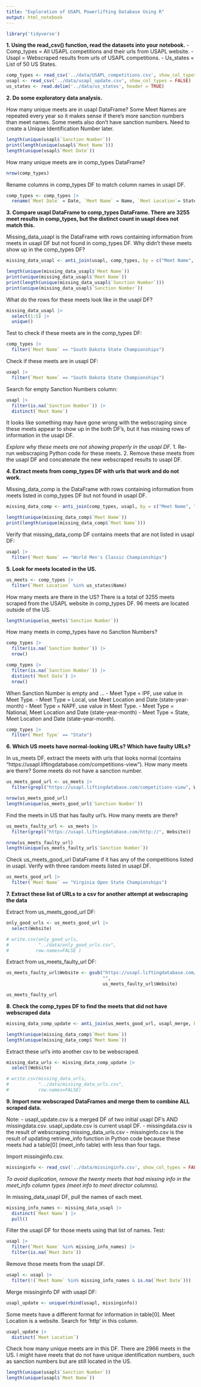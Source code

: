```yaml
---
title: "Exploration of USAPL Powerlifting Database Using R"
output: html_notebook
---
```

```r
library('tidyverse')
```

**1. Using the read_csv() function, read the datasets into your notebook.**
  - Comp_types = All USAPL competitions and their urls from USAPL website.
  - Usapl = Webscraped results from urls of USAPL competitions.
  - Us_states = List of 50 US States. 

```r
comp_types <- read_csv('../data/USAPL_competitions.csv', show_col_types = FALSE)
usapl <- read_csv('../data/usapl_update.csv', show_col_types = FALSE)
us_states <- read.delim('../data/us_states', header = TRUE)
```

**2. Do some exploratory data analysis.** 

How many unique meets are in usapl DataFrame? 
Some Meet Names are repeated every year so it makes sense if there's more sanction numbers than meet names. Some meets also don't have sanction numbers. Need to create a Unique Identification Number later. 
```r
length(unique(usapl$`Sanction Number`))
print(length(unique(usapl$`Meet Name`)))
length(unique(usapl$`Meet Date`))
```

How many unique meets are in comp_types DataFrame? 
```r
nrow(comp_types)
```

Rename columns in comp_types DF to match column names in usapl DF. 
```r
comp_types <- comp_types |> 
  rename(`Meet Date` = Date, `Meet Name` = Name, `Meet Location`= State)
```

**3. Compare usapl DataFrame to comp_types DataFrame. There are 3255 meet results in comp_types, but the distinct count in usapl does not match this.**

Missing_data_usapl is the DataFrame with rows containing information from meets in usapl DF but not found in comp_types DF. 
Why didn't these meets show up in the comp_types DF? 
```r
missing_data_usapl <- anti_join(usapl, comp_types, by = c("Meet Name", "Sanction Number"))

length(unique(missing_data_usapl$`Meet Name`))
print(unique(missing_data_usapl$`Meet Name`))
print(length(unique(missing_data_usapl$`Sanction Number`)))
print(unique(missing_data_usapl$`Sanction Number`))
```
What do the rows for these meets look like in the usapl DF? 
```r
missing_data_usapl |> 
  select(1:5) |> 
  unique()
```

Test to check if these meets are in the comp_types DF:
```r
comp_types |> 
  filter(`Meet Name` == "South Dakota State Championships")
```
Check if these meets are in usapl DF:
```r
usapl |> 
  filter(`Meet Name` == "South Dakota State Championships")
```

Search for empty Sanction Numbers column:
```r
usapl |> 
  filter(is.na(`Sanction Number`)) |> 
  distinct(`Meet Name`)
```

It looks like something may have gone wrong with the webscraping since these meets appear to show up in the both DF's, but it has missing rows of information in the usapl DF. 

*Explore why these meets are not showing properly in the usapl DF.*
1. Re-run webscraping Python code for these meets. 
2. Remove these meets from the usapl DF and concatenate the new webscraped results to usapl DF. 

**4. Extract meets from comp_types DF with urls that work and do not work.**

Missing_data_comp is the DataFrame with rows containing information from meets listed in comp_types DF but not found in usapl DF. 
```r
missing_data_comp <- anti_join(comp_types, usapl, by = c("Meet Name", "Meet Date", "Sanction Number"))

length(unique(missing_data_comp$`Meet Name`))
print(length(unique(missing_data_comp$`Meet Name`)))
```

Verify that missing_data_comp DF contains meets that are not listed in usapl DF:
```r
usapl |> 
  filter(`Meet Name` == "World Men's Classic Championships")
```
**5. Look for meets located in the US.** 
```r
us_meets <- comp_types |> 
  filter(`Meet Location` %in% us_states$Name)
```

How many meets are there in the US? 
There is a total of 3255 meets scraped from the USAPL website in comp_types DF. 96 meets are located outside of the US. 
```r
length(unique(us_meets$`Sanction Number`)) 
```

How many meets in comp_types have no Sanction Numbers? 

```r
comp_types |> 
  filter(is.na(`Sanction Number`)) |> 
  nrow() 
```
```r
comp_types |> 
  filter(is.na(`Sanction Number`)) |>
  distinct(`Meet Date`) |> 
  nrow()
```


When Sanction Number is empty and ...
  - Meet Type = IPF, use value in Meet Type. 
  - Meet Type = Local, use Meet Location and Date (state-year-month)
  - Meet Type = NAPF, use value in Meet Type. 
  - Meet Type = National, Meet Location and Date (state-year-month)
  - Meet Type = State, Meet Location and Date (state-year-month). 
```r
comp_types |> 
  filter(`Meet Type` == "State")
```


**6. Which US meets have normal-looking URLs? Which have faulty URLs?** 

In us_meets DF, extract the meets with urls that looks normal (contains "https://usapl.liftingdatabase.com/competitions-view"). How many meets are there? Some meets do not have a sanction number.  
```r
us_meets_good_url <- us_meets |>
  filter(grepl("https://usapl.liftingdatabase.com/competitions-view", Website))

nrow(us_meets_good_url)
length(unique(us_meets_good_url$`Sanction Number`))
```
Find the meets in US that has faulty url's. How many meets are there?
```r
us_meets_faulty_url <- us_meets |>
  filter(grepl("https://usapl.liftingdatabase.com/http://", Website))

nrow(us_meets_faulty_url)
length(unique(us_meets_faulty_url$`Sanction Number`))
```

Check us_meets_good_url DataFrame if it has any of the competitions listed in usapl. Verify with three random meets listed in usapl DF. 
```r
us_meets_good_url |> 
  filter(`Meet Name` == "Virginia Open State Championships")
```
**7. Extract these list of URLs to a csv for another attempt at webscraping the data**

Extract from us_meets_good_url DF: 
```r
only_good_urls <- us_meets_good_url |> 
  select(Website)

# write.csv(only_good_urls, 
#           "../data/only_good_urls.csv", 
#          row.names=FALSE )
```

Extract from us_meets_faulty_url DF: 
```r
us_meets_faulty_url$Website <- gsub("https://usapl.liftingdatabase.com/", 
                                    "", 
                                    us_meets_faulty_url$Website)

us_meets_faulty_url
```

**8. Check the comp_types DF to find the meets that did not have webscraped data**
```r
missing_data_comp_update <- anti_join(us_meets_good_url, usapl_merge, by = c("Meet Name", "Meet Date", "Sanction Number", "Meet Location"))

length(unique(missing_data_comp$`Meet Name`))
length(unique(missing_data_comp$`Meet Name`))
```

Extract these url's into another csv to be webscraped. 
```r
missing_data_urls <- missing_data_comp_update |>
  select(Website)

# write.csv(missing_data_urls,
#           "../data/missing_data_urls.csv",
#           row.names=FALSE)
```

**9. Import new webscraped DataFrames and merge them to combine ALL scraped data.**

Note: 
  - usapl_update.csv is a merged DF of two initial usapl DF's AND missingdata.csv. usapl_update.csv is current usapl DF. 
  - missingdata.csv is the result of webscraping missing_data_urls.csv 
  - missinginfo.csv is the result of updating retrieve_info function in Python code because these meets had a table[0] (meet_info table) with less than four tags. 

Import missinginfo.csv. 
```r
missinginfo <- read_csv('../data/missinginfo.csv', show_col_types = FALSE)
```

*To avoid duplication, remove the twenty meets that had missing info in the meet_info column types (meet info to meet director columns).* 

In missing_data_usapl DF, pull the names of each meet. 
```r
missing_info_names <- missing_data_usapl |> 
  distinct(`Meet Name`) |> 
  pull()
```

Filter the usapl DF for those meets using that list of names. 
Test:
```r
usapl |> 
  filter(`Meet Name` %in% missing_info_names) |> 
  filter(is.na(`Meet Date`))
```
Remove those meets from the usapl DF. 
```r
usapl <- usapl |> 
  filter(!(`Meet Name` %in% missing_info_names & is.na(`Meet Date`)))
```

Merge missinginfo DF with usapl DF:
```r
usapl_update <- unique(rbind(usapl, missinginfo))
```

Some meets have a different format for information in table[0]. Meet Location is a website. Search for 'http' in this column. 
```r
usapl_update |> 
  distinct(`Meet Location`)
```


Check how many unique meets are in this DF. There are 2966 meets in the US. I might have meets that do not have unique identification numbers, such as sanction numbers but are still located in the US. 
```r
length(unique(usapl$`Sanction Number`))
length(unique(usapl$`Meet Name`))
```

